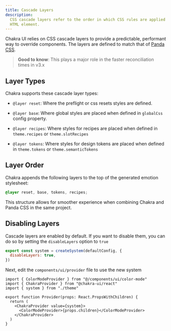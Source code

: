 ```yaml
---
title: Cascade Layers
description:
  CSS cascade layers refer to the order in which CSS rules are applied to an
  HTML element.
---
```


Chakra UI relies on CSS cascade layers to provide a predictable, performant way
to override components. The layers are defined to match that of
[Panda CSS](https://panda-css.com).

> **Good to know**: This plays a major role in the faster reconciliation times
> in v3.x

## Layer Types

Chakra supports these cascade layer types:

- `@layer reset`: Where the preflight or css resets styles are defined.

- `@layer base`: Where global styles are placed when defined in `globalCss`
  config property.

- `@layer recipes`: Where styles for recipes are placed when defined in
  `theme.recipes` or `theme.slotRecipes`

- `@layer tokens`: Where styles for design tokens are placed when defined in
  `theme.tokens` or `theme.semanticTokens`

## Layer Order

Chakra appends the following layers to the top of the generated emotion
stylesheet:

```css
@layer reset, base, tokens, recipes;
```

This structure allows for smoother experience when combining Chakra and Panda
CSS in the same project.

## Disabling Layers

Cascade layers are enabled by default. If you want to disable them, you can do
so by setting the `disableLayers` option to `true`

```js title="theme.ts"
export const system = createSystem(defaultConfig, {
  disableLayers: true,
})
```

Next, edit the `components/ui/provider` file to use the new system

```tsx title="provider.tsx" {3} /value={system}/
import { ColorModeProvider } from "@/components/ui/color-mode"
import { ChakraProvider } from "@chakra-ui/react"
import { system } from "./theme"

export function Provider(props: React.PropsWithChildren) {
  return (
    <ChakraProvider value={system}>
      <ColorModeProvider>{props.children}</ColorModeProvider>
    </ChakraProvider>
  )
}
```

